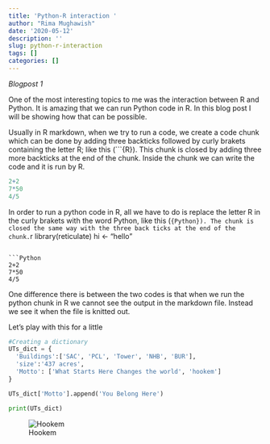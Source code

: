 ```yaml
---
title: 'Python-R interaction '
author: "Rima Mughawish"
date: '2020-05-12'
description: ''
slug: python-r-interaction
tags: []
categories: []
---
```


*Blogpost 1*

One of the most interesting topics to me was the interaction between R and Python. It is amazing that we can run Python code in R. In this blog post I will be showing how that can be possible.

Usually in R markdown, when we try to run a code, we create a code chunk which can be done by adding three backticks followed by curly brakets containing the letter R; like this (```{R}). This chunk is closed by adding three more backticks at the end of the chunk. Inside the chunk we can write the code and it is run by R.

```R
2+2
7*50
4/5
```
In order to run a python code in R, all we have to do is replace the letter R in the curly brakets with the word Python, like this (```{Python}). The chunk is closed the same way with the three back ticks at the end of the chunk.
```r
library(reticulate)
hi <- "hello"
```

```Python
2+2
7*50
4/5
```

One difference there is between the two codes is that when we run the python chunk in R we cannot see the output in the markdown file. Instead we see it when the file is knitted out.

Let's play with this for a little

```Python
#Creating a dictionary
UTs_dict = {
  'Buildings':['SAC', 'PCL', 'Tower', 'NHB', 'BUR'],
  'size':'437 acres',
  'Motto': ['What Starts Here Changes the world', 'hookem']
}

UTs_dict['Motto'].append('You Belong Here')

print(UTs_dict)

```

![Hookem](/blog/2020-05-12-python-r-interaction_files/ut-tower-fireworks-1.jpg)
